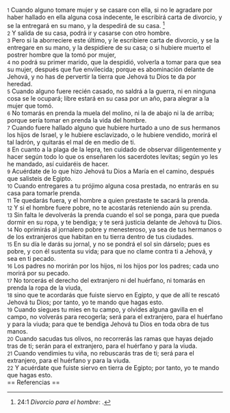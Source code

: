 {{anchor|1}} <small>1</small> Cuando alguno tomare mujer y se casare con ella, si no le agradare por haber hallado en ella alguna cosa indecente, le escribirá carta de divorcio, y se la entregará en su mano, y la despedirá de su casa. <ref>24:1 ''Divorcio para el hombre'': {{lib|LU|83|5|1}}.</ref><br>
{{anchor|2}} <small>2</small> Y salida de su casa, podrá ir y casarse con otro hombre.<br>
{{anchor|3}} <small>3</small> Pero si la aborreciere este último, y le escribiere carta de divorcio, y se la entregare en su mano, y la despidiere de su casa; o si hubiere muerto el postrer hombre que la tomó por mujer,<br>
{{anchor|4}} <small>4</small> no podrá su primer marido, que la despidió, volverla a tomar para que sea su mujer, después que fue envilecida; porque es abominación delante de Jehová, y no has de pervertir la tierra que Jehová tu Dios te da por heredad.<br>
{{anchor|5}} <small>5</small> Cuando alguno fuere recién casado, no saldrá a la guerra, ni en ninguna cosa se le ocupará; libre estará en su casa por un año, para alegrar a la mujer que tomó.<br>
{{anchor|6}} <small>6</small> No tomarás en prenda la muela del molino, ni la de abajo ni la de arriba; porque sería tomar en prenda la vida del hombre.<br>
{{anchor|7}} <small>7</small> Cuando fuere hallado alguno que hubiere hurtado a uno de sus hermanos los hijos de Israel, y le hubiere esclavizado, o le hubiere vendido, morirá el tal ladrón, y quitarás el mal de en medio de ti.<br>
{{anchor|8}} <small>8</small> En cuanto a la plaga de la lepra, ten cuidado de observar diligentemente y hacer según todo lo que os enseñaren los sacerdotes levitas; según yo les he mandado, así cuidaréis de hacer.<br>
{{anchor|9}} <small>9</small> Acuérdate de lo que hizo Jehová tu Dios a María en el camino, después que salisteis de Egipto.<br>
{{anchor|10}} <small>10</small> Cuando entregares a tu prójimo alguna cosa prestada, no entrarás en su casa para tomarle prenda.<br>
{{anchor|11}} <small>11</small> Te quedarás fuera, y el hombre a quien prestaste te sacará la prenda.<br>
{{anchor|12}} <small>12</small> Y si el hombre fuere pobre, no te acostarás reteniendo aún su prenda.<br>
{{anchor|13}} <small>13</small> Sin falta le devolverás la prenda cuando el sol se ponga, para que pueda dormir en su ropa, y te bendiga; y te será justicia delante de Jehová tu Dios.<br>
{{anchor|14}} <small>14</small> No oprimirás al jornalero pobre y menesteroso, ya sea de tus hermanos o de los extranjeros que habitan en tu tierra dentro de tus ciudades.<br>
{{anchor|15}} <small>15</small> En su día le darás su jornal, y no se pondrá el sol sin dárselo; pues es pobre, y con él sustenta su vida; para que no clame contra ti a Jehová, y sea en ti pecado.<br>
{{anchor|16}} <small>16</small> Los padres no morirán por los hijos, ni los hijos por los padres; cada uno morirá por su pecado.<br>
{{anchor|17}} <small>17</small> No torcerás el derecho del extranjero ni del huérfano, ni tomarás en prenda la ropa de la viuda,<br>
{{anchor|18}} <small>18</small> sino que te acordarás que fuiste siervo en Egipto, y que de allí te rescató Jehová tu Dios; por tanto, yo te mando que hagas esto.<br>
{{anchor|19}} <small>19</small> Cuando siegues tu mies en tu campo, y olvides alguna gavilla en el campo, no volverás para recogerla; será para el extranjero, para el huérfano y para la viuda; para que te bendiga Jehová tu Dios en toda obra de tus manos.<br>
{{anchor|20}} <small>20</small> Cuando sacudas tus olivos, no recorrerás las ramas que hayas dejado tras de ti; serán para el extranjero, para el huérfano y para la viuda.<br>
{{anchor|21}} <small>21</small> Cuando vendimies tu viña, no rebuscarás tras de ti; será para el extranjero, para el huérfano y para la viuda.<br>
{{anchor|22}} <small>22</small> Y acuérdate que fuiste siervo en tierra de Egipto; por tanto, yo te mando que hagas esto.<br>
== Referencias ==

<references />
